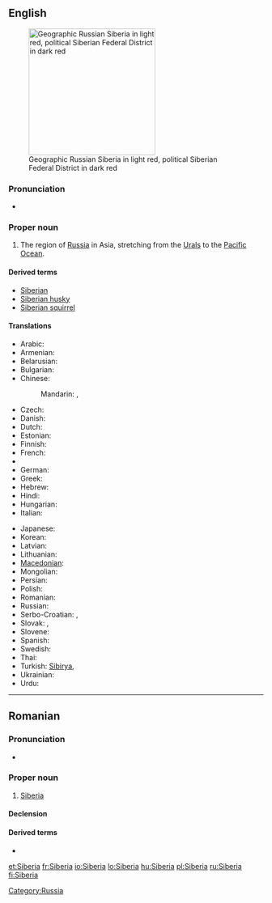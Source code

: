 ==English==
{{wikipedia}}
[[Image:Siberia Federal Subjects.png|thumb|right|250px|Geographic Russian Siberia in light red, political Siberian Federal District in dark red]]

===Pronunciation===
* {{rhymes|ɪəriə}}

===Proper noun===
{{en-proper noun}}

# The region of [[Russia]] in Asia, stretching from the [[Urals]] to the [[Pacific Ocean]].

====Derived terms====
* [[Siberian]]
* [[Siberian husky]]
* [[Siberian squirrel]]

====Translations====
{{trans-top|region of Russia}}
* Arabic: {{t|ar|سيبيريا|f|tr=sibiirya}}
* Armenian: {{t-|hy|Սիբիր|tr=Sibir}}
* Belarusian: {{t|be|Сібір|f|tr=Sibír|sc=Cyrl}}
* Bulgarian: {{t|bg|Сибир|f|tr=Sibír|sc=Cyrl}}
* Chinese:
*: Mandarin: {{t|cmn|西伯利亞|sc=Hani}},  {{t|cmn|西伯利亚|tr=Xībólìyà|sc=Hani}}
* Czech: {{t|cs|Sibiř|f}}
* Danish: {{t|da|Sibirien}}
* Dutch: {{t-|nl|Siberië|n}}
* Estonian: {{t|et|Siber}}
* Finnish: {{t+|fi|Siperia}}
* French: {{t+|fr|Sibérie|f}}
* {{trreq|Georgian}}
* German: {{t+|de|Sibirien|n}}
* Greek: {{t|el|Σιβηρία|f|tr=Siviría|sc=Grek}}
* Hebrew: {{t|he|סיביר|sc=Hebr}}
* Hindi: {{t|hi|साइबेरिया|tr=sā'ibēriyā|sc=Deva}}
* Hungarian: {{t+|hu|Szibéria}}
* Italian: {{t-|it|Siberia|f}}
{{trans-mid}}
* Japanese: {{t-|ja|シベリア|tr=Shiberia}}
* Korean: {{t|ko|시베리아|tr=Siberia|sc=Kore}}
* Latvian: {{t|lv|Sibīrija}}
* Lithuanian: {{t|lt|Sibiras}}
* [[Macedonian]]: {{t-|mk|Сибир|m|tr=Síbir}}
* Mongolian: {{t|mn|Сибирь|tr=Sibír’|sc=Cyrl}}
* Persian: {{t|fa|سیبریه|sc=fa-Arab}}
* Polish: {{t+|pl|Syberia|f}}
* Romanian: {{t-|ro|Siberia|f}}
* Russian: {{t+|ru|Сибирь|f|tr=Sibír’}}
* Serbo-Croatian: {{t|sh|Сибир|m}},  {{t|sh|Sibir|m}}
* Slovak: {{t|sk|Sibír|f}}, {{t|sk|Sibíria|f}} {{qualifier|rare}}
* Slovene: {{t|sl|Sibirija|f}}
* Spanish: {{t-|es|Siberia|f}}
* Swedish: {{t-|sv|Sibirien|c}}
* Thai: {{t|th|ไซบีเรีย|tr=sai-bee-ria|sc=Thai}}
* Turkish: [[Sibirya]],  {{t|tr|Sibirya}}
* Ukrainian: {{t|uk|Сибір|f|tr=Sybír|xs=Ukrainian}}
* Urdu: {{t|ur|سائبیریا|sc=ur-Arab}}
{{trans-bottom}}

[[Category:Russia]]
----

==Romanian==

===Pronunciation===
* {{IPA|[si'be.ri.a]|lang=ro}}

===Proper noun===
{{infl|ro|proper noun|gender=f}}

# [[#English|Siberia]]

====Declension====
{{ro-country|gend=f|Siberiei}}

====Derived terms====
* {{l|ro|siberian}}

[[et:Siberia]]
[[fr:Siberia]]
[[io:Siberia]]
[[lo:Siberia]]
[[hu:Siberia]]
[[pl:Siberia]]
[[ru:Siberia]]
[[fi:Siberia]]